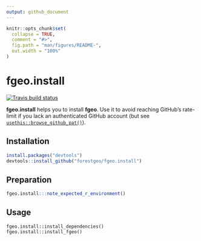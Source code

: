 ```yaml
---
output: github_document
---
```


<!-- README.md is generated from README.Rmd. Please edit that file -->

```r
knitr::opts_chunk$set(
  collapse = TRUE,
  comment = "#>",
  fig.path = "man/figures/README-",
  out.width = "100%"
)
```

# fgeo.install

[![Travis build status](https://travis-ci.org/forestgeo/fgeo.install.svg?branch=master)](https://travis-ci.org/forestgeo/fgeo.install)

__fgeo.install__ helps you to install __fgeo__. Use it to avoid reaching GitHub's rate-limit if you lack an authenticated GitHub account (but see [`usethis::browse_github_pat()`](https://usethis.r-lib.org/reference/browse_github_pat.html)).

## Installation

``` r
install.packages("devtools")
devtools::install_github("forestgeo/fgeo.install")
```

## Preparation

```r
fgeo.install:::note_expected_r_environment()
```

## Usage

```
fgeo.install::install_dependencies()
fgeo.install::install_fgeo()
```

